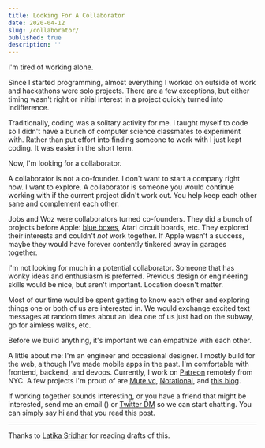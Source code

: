 ```yaml
---
title: Looking For A Collaborator
date: 2020-04-12
slug: /collaborator/
published: true
description: ''
---
```


I'm tired of working alone.

Since I started programming, almost everything I worked on outside of work and hackathons were solo projects. There are a few exceptions, but either timing wasn't right or initial interest in a project quickly turned into indifference.

Traditionally, coding was a solitary activity for me. I taught myself to code so I didn't have a bunch of computer science classmates to experiment with. Rather than put effort into finding someone to work with I just kept coding. It was easier in the short term.

Now, I'm looking for a collaborator.

A collaborator is not a co-founder. I don't want to start a company right now. I want to explore. A collaborator is someone you would continue working with if the current project didn't work out. You help keep each other sane and complement each other.

Jobs and Woz were collaborators turned co-founders. They did a bunch of projects before Apple: [blue boxes](https://en.wikipedia.org/wiki/Blue_box), Atari circuit boards, etc. They explored their interests and couldn't _not_ work together. If Apple wasn't a success, maybe they would have forever contently tinkered away in garages together.

I'm not looking for much in a potential collaborator. Someone that has wonky ideas and enthusiasm is preferred. Previous design or engineering skills would be nice, but aren't important. Location doesn't matter.

Most of our time would be spent getting to know each other and exploring things one or both of us are interested in. We would exchange excited text messages at random times about an idea one of us just had on the subway, go for aimless walks, etc.

Before we build anything, it's important we can empathize with each other.

A little about me: I'm an engineer and occasional designer. I mostly build for the web, although I've made mobile apps in the past. I'm comfortable with frontend, backend, and devops. Currently, I work on [Patreon](https://patreon.com) remotely from NYC. A few projects I'm proud of are [Mute.vc](https://mute.vc), [Notational](https://notational.co), and [this blog](https://meagher.co).

If working together sounds interesting, or you have a friend that might be interested, send me an email (<CopyEmailButton />) or [Twitter DM](https://twitter.com/awkweb) so we can start chatting. You can simply say hi and that you read this post.

---

Thanks to [Latika Sridhar](https://patreon.com/latika) for reading drafts of this.
